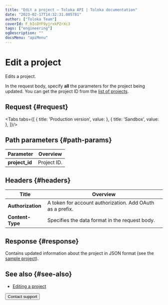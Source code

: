 ```yaml
---
title: "Edit a project — Toloka API | Toloka documentation"
date: "2023-02-17T14:32:31.005781"
author: ["Toloka Team"]
coverId: F_bIcOYF9yjrxkPZrXc3
tags: ["engineering"]
ogDescription: ""
docsMenu: "apiMenu"
---
```



# Edit a project

<Announce/>

Edits a project.

In the request body, specify **all** the parameters for the project being updated. You can get the project ID from the [list of projects](/docs/api/get-prj-list).

## Request {#request}

<Tabs tabs={[
  { title: 'Production version', value: <EditPrjList1/> },
  { title: 'Sandbox', value: <EditPrjList2/> },
]}/>

## Path parameters {#path-params}

Parameter | Overview
----- | -----
**project_id** | Project ID.

## Headers {#headers}

Title | Overview
----- | -----
**Authorization** | A token for account authorization. Add OAuth as a prefix.
**Content-Type** | Specifies the data format in the request body.

## Response {#response}

Contains updated information about the project in JSON format (see the [sample project](/docs/api/create-prj#body)).

## See also {#see-also}

- [Editing a project](/docs/guide/edit-project)

<Button themeColor="light" view="default" size="l" type="link" url="/docs/guide/troubleshooting/support?form-source=api-edit-prj">Contact support</Button>
